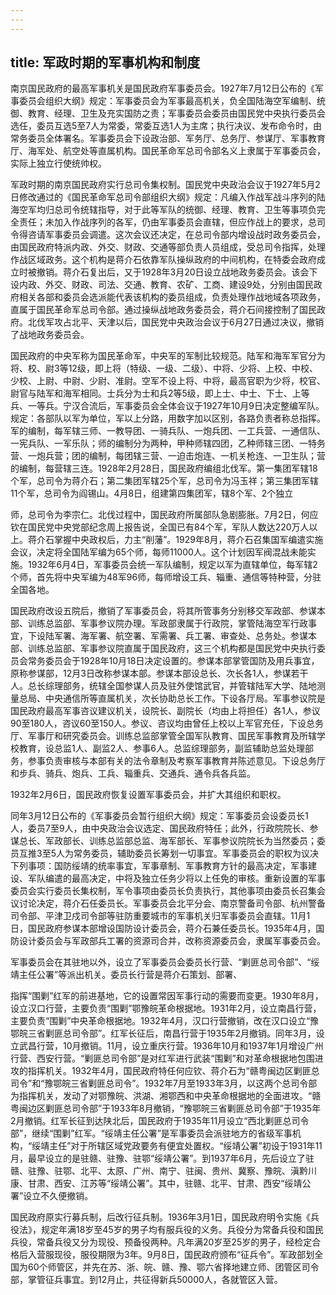 ```yaml
---
---
---
```

title: 军政时期的军事机构和制度
---



南京国民政府的最高军事机关是国民政府军事委员会。1927年7月12日公布的《军事委员会组织大纲》规定：军事委员会为军事最高机关，负全国陆海空军编制、统御、教育、经理、卫生及充实国防之责；军事委员会委员由国民党中央执行委员会选任，委员互选5至7人为常委，常委互选1人为主席；执行决议、发布命令时，由常务委员全体署名。军事委员会下设政治部、军务厅、总务厅、参谋厅、军事教育厅、海军处、航空处等直属机构。国民革命军总司令部名义上隶属于军事委员会，实际上独立行使统帅权。

军政时期的南京国民政府实行总司令集权制。国民党中央政治会议于1927年5月2日修改通过的《国民革命军总司令部组织大纲》规定：凡编入作战军战斗序列的陆海空军均归总司令统辖指导，对于此等军队的统御、经理、教育、卫生等事项负完全责任；未加入作战序列的各军，仍由军事委员会直辖，但应作战上的要求，总司令得咨请军事委员会调遣。这次会议还决定，在总司令部内增设战时政务委员会，由国民政府特派内政、外交、财政、交通等部负责人员组成，受总司令指挥，处理作战区域政务。这个机构是蒋介石依靠军队操纵政府的中间机构，在特委会政府成立时被撤销。蒋介石复出后，又于1928年3月20日设立战地政务委员会。该会下设内政、外交、财政、司法、交通、教育、农矿、工商、建设9处，分别由国民政府相关各部和委员会选派能代表该机构的委员组成，负责处理作战地域各项政务，直属于国民革命军总司令部。通过操纵战地政务委员会，蒋介石间接控制了国民政府。北伐军攻占北平、天津以后，国民党中央政治会议于6月27日通过决议，撤销了战地政务委员会。

国民政府的中央军称为国民革命军，中央军的军制比较规范。陆军和海军军官分为将、校、尉3等12级，即上将（特级、一级、二级）、中将、少将、上校、中校、少校、上尉、中尉、少尉、准尉。空军不设上将、中将，最高官职为少将，校官、尉官与陆军和海军相同。士兵分为士和兵2等5级，即上士、中士、下士、上等兵、一等兵。宁汉合流后，军事委员会全体会议于1927年10月9日决定整编军队。规定：各部队以军为单位，军以上分路，用数字加以区别，各路负责者称总指挥。军的编制，每军辖三师、一教导团、一骑兵队、一炮兵团、一工兵营、一通信队、一宪兵队、一军乐队；师的编制分为两种，甲种师辖四团，乙种师辖三团、一特务营、一炮兵营；团的编制，每团辖三营、一迫击炮连、一机关枪连、一卫生队；营的编制，每营辖三连。1928年2月28日，国民政府编组北伐军。第一集团军辖18个军，总司令为蒋介石；第二集团军辖25个军，总司令为冯玉祥；第三集团军辖11个军，总司令为阎锡山。4月8日，组建第四集团军，辖8个军、2个独立

师，总司令为李宗仁。北伐过程中，国民政府所属部队急剧膨胀。7月2日，何应钦在国民党中央党部纪念周上报告说，全国已有84个军，军队人数达220万人以上。蒋介石掌握中央政权后，力主“削藩”。1929年8月，蒋介石召集国军编遣实施会议，决定将全国陆军编为65个师，每师11000人。这个计划因军阀混战未能实施。1932年6月4日，军事委员会统一军队编制，规定以军为直辖单位，每军辖2个师，首先将中央军编为48军96师，每师增设工兵、辎重、通信等特种营，分驻全国各地。

国民政府改设五院后，撤销了军事委员会，将其所管事务分别移交军政部、参谋本部、训练总监部、军事参议院办理。军政部隶属于行政院，掌管陆海空军行政事宜，下设陆军署、海军署、航空署、军需署、兵工署、审查处、总务处。参谋本部、训练总监部、军事参议院直属于国民政府，这三个机构都是国民党中央执行委员会常务委员会于1928年10月18日决定设置的。参谋本部掌管国防及用兵事宜，原称参谋部，12月3日改称参谋本部。参谋本部设总长、次长各1人，参谋若干人。总长综理部务，统辖全国参谋人员及驻外使馆武官，并管辖陆军大学、陆地测量总局、中央通信所等直属机关，次长协助总长工作。下设各厅局。军事参议院是国民政府最高军事咨议建议机关，设院长、副院长（均由上将担任）各1人，参议90至180人，咨议60至150人。参议、咨议均由曾任上校以上军官充任，下设总务厅、军事厅和研究委员会。训练总监部掌管全国军队教育、国民军事教育及所辖学校教育，设总监1人、副监2人、参事6人。总监综理部务，副监辅助总监处理部务，参事负责审核与本部有关的法令章制及考察军事教育并陈述意见。下设总务厅和步兵、骑兵、炮兵、工兵、辎重兵、交通兵、通令兵各兵监。

1932年2月6日，国民政府恢复设置军事委员会，并扩大其组织和职权。

同年3月12日公布的《军事委员会暂行组织大纲》规定：军事委员会设委员长1人，委员7至9人，由中央政治会议选定、国民政府特任；此外，行政院院长、参谋总长、军政部长、训练总监部总监、海军部长、军事参议院院长为当然委员；委员互推3至5人为常务委员，辅助委员长筹划一切事宜。军事委员会的职权为议决下列事项：国防绥靖的统率事宜，军事章制、军事教育方针的最高决定，军事建设、军队编遣的最高决定，中将及独立任务少将以上任免的审核。重新设置的军事委员会实行委员长集权制，军令事项由委员长负责执行，其他事项由委员长召集会议讨论决定，蒋介石任委员长。军事委员会北平分会、南京警备司令部、杭州警备司令部、平津卫戍司令部等驻防重要城市的军事机关归军事委员会直辖。11月1日，国民政府参谋本部增设国防设计委员会，蒋介石兼任委员长。1935年4月，国防设计委员会与军政部兵工署的资源司合并，改称资源委员会，隶属军事委员会。

军事委员会在其驻地以外，设立了军事委员会委员长行营、“剿匪总司令部”、“绥靖主任公署”等派出机关。委员长行营是蒋介石策划、部署、

指挥“围剿”红军的前进基地，它的设置常因军事行动的需要而变更。1930年8月，设立汉口行营，主要负责“围剿”鄂豫皖革命根据地。1931年2月，设立南昌行营，主要负责“围剿”中央革命根据地。1932年4月，汉口行营撤销，改在汉口设立“豫鄂皖三省剿匪总司令部”。红军长征后，南昌行营于1935年2月撤销。同年3月，设立武昌行营，10月撤销。11月，设立重庆行营。1936年10月和1937年1月增设广州行营、西安行营。“剿匪总司令部”是对红军进行武装“围剿”和对革命根据地包围进攻的指挥机关。1932年4月，国民政府特任何应钦、蒋介石为“赣粤闽边区剿匪总司令”和“豫鄂皖三省剿匪总司令”。1932年7月至1933年3月，以这两个总司令部为指挥机关，发动了对鄂豫皖、洪湖、湘鄂西和中央革命根据地的全面进攻。“赣粤闽边区剿匪总司令部”于1933年8月撤销，“豫鄂皖三省剿匪总司令部”于1935年2月撤销。红军长征到达陕北后，国民政府于1935年11月设立“西北剿匪总司令部”，继续“围剿”红军。“绥靖主任公署”是军事委员会派驻地方的省级军事机构，“绥靖主任”对于所辖区域党政要务有便宜处置权。“绥靖公署”初设于1931年11月，最早设立的是驻赣、驻豫、驻鄂“绥靖公署”。到1937年6月，先后设立了驻赣、驻豫、驻鄂、北平、太原、广州、南宁、驻闽、贵州、冀察、豫皖、滇黔川康、甘肃、西安、江苏等“绥靖公署”。其中，驻赣、北平、甘肃、西安“绥靖公署”设立不久便撤销。

国民政府原实行募兵制，后改行征兵制。1936年3月1日，国民政府明令实施《兵役法》，规定年满18岁至45岁的男子均有服兵役的义务。兵役分为常备兵役和国民兵役，常备兵役又分为现役、预备役两种。凡年满20岁至25岁的男子，经检定合格后入营服现役，服役期限为3年。9月8日，国民政府颁布“征兵令”。军政部划全国为60个师管区，并先在苏、浙、皖、赣、豫、鄂六省择地建立师、团管区司令部，掌管征兵事宜。到12月止，共征得新兵50000人，各就管区入营。